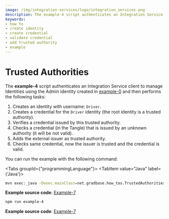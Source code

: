 ```yaml
---
image: /img/integration-services/logo/integration_services.png
description: The example-4 script authenticates an Integration Service client to manage Identities using the Admin identity created in example-0 and then creates and verifies identities and credentials.
keywords:
- how to
- create identity
- create credential
- validate credential
- add trusted authority
- example
---
```


# Trusted Authorities

The **example-4** script authenticates an Integration Service client to manage Identities using the Admin identity
created in [example-0](././run-how-tos.mdx) and then performs the following tasks:

1. Creates an identity with username: `Driver`.
2. Creates a credential for the `Driver` identity (the root identity is a trusted authority).
3. Verifies a credential issued by this trusted authority.
4. Checks a credential (in the Tangle) that is issued by an unknown authority (it will be not valid).
5. Adds the external issuer as trusted authority.
6. Checks same credential, now the issuer is trusted and the credential is valid.

You can run the example with the following command:

<Tabs groupId={"programmingLanguage"}>
<TabItem value="Java" label={'Java'}>

```bash
mvn exec:_java -Dexec.mainClass=net.gradbase.how_tos.TrustedAuthorities
```

**Example source code**: [Example-7](https://github.com/albydeca/iota-is-sdk/blob/main/examples/src/main/java/net/gradbase/examples/TrustedAuthorities.java)

</TabItem>
<TabItem value="Nodejs" label={'Node.js'}>

```bash
npm run example-4
````

**Example source code**: [Example-7](https://github.com/iotaledger/integration-services/blob/master/clients/client-sdk/examples/4-TrustedAuthorities.ts)

</TabItem>
</Tabs>


<Tabs groupId="language">
<TabItem value="java" label="Java">

</TabItem>
<TabItem value="nodejs" label="Nodejs">

</TabItem>
</Tabs>
